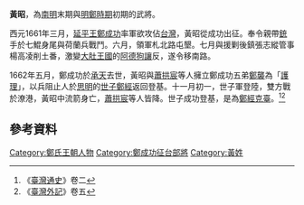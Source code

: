 {{東亞男性歷史人物
| 名稱     = 黃　昭<br/><small>''N̂g Tsiau''<small>
| 身份     = 明鄭將領
| 畫像     = 
| 姓名     = 
| 羅馬拼音 = 
| 字       = 
| 號       = 
| 出生年   = 不詳
| 出生地   = [[明朝|明朝]][[福建|福建]]
| 逝世年   = 1662年
| 逝世地   = [[明鄭時期|明鄭時期]][[承天府|承天府]]
| 族裔     = [[閩南人|閩南人]]
| 經歷     = [[鄭成功攻台之役|鄭成功攻台之役]]、[[鄭經靖難|鄭經靖難]]
|}}
'''黃昭'''{{BD|？||1662年||}}，為[[南明|南明]]末期與[[明鄭時期|明鄭時期]]初期的武將。

西元1661年三月，[[延平王|延平王]][[鄭成功|鄭成功]]率軍欲攻佔[[台灣|台灣]]，黃昭從成功出征。奉令親帶[[銃|銃]]手於七鯤身尾與荷蘭兵戰鬥。六月，領軍札北路屯墾。七月與援剿後鎮張志縱管事楊高凌削土番，激變[[大肚王國|大肚王國]]的[[阿德狗讓|阿德狗讓]]反，遂令移南路。

1662年五月，鄭成功於[[承天府_(台灣)|承天]]去世，黃昭與[[蕭拱宸|蕭拱宸]]等人擁立鄭成功五弟[[鄭襲_(明鄭)|鄭襲]]為「[[留後|護理]]」，以兵阻止人於[[廈門|思明]]的[[世子|世子]][[鄭經|鄭經]]返回登基。十一月初一，世子軍登陸，雙方戰於潦港，黃昭中流箭身亡，[[蕭拱宸|蕭拱宸]]等人皆降。世子成功登基，是為[[鄭經克臺|鄭經克臺]]。<ref>《[[臺灣通史|臺灣通史]]》卷二</ref><ref>《[[臺灣外記|臺灣外記]]》卷五</ref>

== 參考資料 ==
{{reflist}}
[[Category:鄭氏王朝人物|Category:鄭氏王朝人物]]
[[Category:鄭成功征台部將|Category:鄭成功征台部將]]
[[Category:黃姓|Category:黃姓]]